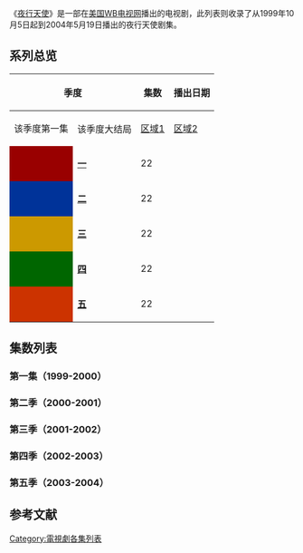 《[[夜行天使|夜行天使]]》是一部在[[美国|美国]][[WB电视网|WB电视网]]播出的电视剧，此列表则收录了从1999年10月5日起到2004年5月19日播出的夜行天使剧集。

{{TOC right}}
== 系列总览 ==
{| class="wikitable" style="text-align: center;"
|-
! style="padding: 0 8px;" colspan="2" rowspan="2"| 季度
! style="padding: 0 8px;" rowspan="2"| 集数
! colspan="2"| 播出日期
! colspan="2"| [[DVD|DVD]]发行日期
|-
! 该季度第一集
! style="padding: 0 8px;"| 该季度大结局
! [[区域1|区域1]]
! [[区域2|区域2]]
|-
 |style="background: #990000;"|
 |'''[[#Season_1_(1999–2000)|一]]'''
 |22
 |{{Start date|1999|10|5}}
 |{{End date|2000|5|23}}
 |{{Start date|2003|2|11}}<ref>{{Cite web |url=http://www.amazon.com/dp/B00005JLEW |title=Angel - Season One (1999) |work=[[Amazon.com|Amazon.com]] |accessdate=August 9, 2010}}</ref>
 |{{Start date|2001|12|10}}<ref name="DVDs_R2">{{Cite web |url=http://www.bbc.co.uk/cult/buffy/buffystuff/dvdvideo/index.shtml |title=Buffy DVD and VHS |publisher=[[BBC|BBC]] |accessdate=August 9, 2010 |archive-date=2016-04-11 |archive-url=https://web.archive.org/web/20160411210347/http://www.bbc.co.uk/cult/buffy/buffystuff/dvdvideo/index.shtml |dead-url=no }}</ref>
|-
 |style="background: #003399;"|
 |'''[[#Season_2_(2000–2001)|二]]'''
 |22
 |style="padding: 0 8px;"| {{Start date|2000|9|26}}
 |{{End date|2001|5|22}}
 |style="padding: 0 8px;"| {{Start date|2003|9|2}}<ref>{{Cite web |url=http://www.amazon.com/dp/B00008YGRT |title=Angel - Season Two (1999) |work=[[Amazon.com|Amazon.com]] |accessdate=August 9, 2010}}</ref>
 |{{Start date|2002|4|15}}<ref name="DVDs_R2"/>
|-
 |style="background: #cc9900;"|
 |'''[[#Season_3_(2001–2002)|三]]'''
 |22
 |{{Start date|2001|9|24}}
 |{{End date|2002|5|20}}
 |{{Start date|2004|2|10}}<ref>{{Cite web |url=http://www.amazon.com/dp/B0000TEW8C |title=Angel - Season Three (1999) |work=[[Amazon.com|Amazon.com]] |accessdate=August 9, 2010}}</ref>
 |{{Start date|2003|3|3}}<ref name="DVDs_R2"/>
|-
 |style="background: #006600;"|
 |'''[[#Season_4_(2002–2003)|四]]'''
 |22
 |{{Start date|2002|10|6}}
 |{{End date|2003|5|7}}
 |{{Start date|2004|9|7}}<ref>{{Cite web |url=http://www.amazon.com/dp/B0002HS74C |title=Angel - Season Four (1999) |work=[[Amazon.com|Amazon.com]] |accessdate=August 9, 2010}}</ref>
 |{{Start date|2004|4|1}}<ref name="DVDs_R2"/>
|-
 |style="background: #cc3300;"|
 |'''[[#Season_5_(2003–2004)|五]]'''
 |22
 |{{Start date|2003|10|1}}
 |{{End date|2004|5|19}}
 |{{Start date|2005|2|15}}<ref>{{Cite web |url=http://www.amazon.com/dp/B0006GAO54 |title=Angel - Season Five (1999) |work=[[Amazon.com|Amazon.com]] |accessdate=August 9, 2010}}</ref>
 |style="padding: 0 8px;"| {{Start date|2005|2|21}}<ref>{{Cite web |url=http://www.amazon.co.uk/dp/B0006IWQK8 |title=Angel: Complete Season 5 |work=[[Amazon.co.uk|Amazon.co.uk]] |accessdate=August 9, 2010}}</ref>
|}

== 集数列表 ==
=== 第一集（1999-2000） ===
{{Main|夜行天使 (第一季)}}
{{:夜行天使 (第一季)}}

=== 第二季（2000-2001） ===
{{Main|夜行天使 (第二季)}}
{{:夜行天使 (第二季)}}

=== 第三季（2001-2002） ===
{{Main|夜行天使 (第三季)}}
{{:夜行天使 (第三季)}}

=== 第四季（2002-2003） ===
{{Main|夜行天使 (第四季)}}
{{:夜行天使 (第四季)}}

=== 第五季（2003-2004） ===
{{Main|夜行天使 (第五季)}}
{{:夜行天使 (第五季)}}

== 参考文献 ==
{{Reflist|colwidth=30em}}

[[Category:電視劇各集列表|Category:電視劇各集列表]]